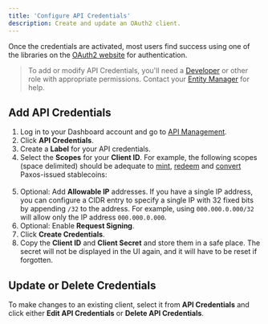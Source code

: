 ```yaml
---
title: 'Configure API Credentials'
description: Create and update an OAuth2 client.
---
```



[api-management]: https://dashboard.paxos.com/admin/api
[Entity Manager]: /dashboard/roles#entity-manager
[Developer]: /dashboard/roles#developer
[convert]: developer/convert
[mint]: developer/mint
[redeem]: developer/redeem
[oauth2]: https://oauth.net/code

<ApiCredentialsIntro />

Once the credentials are activated, most users find success using one of the libraries on the [OAuth2 website][oauth2] for authentication.

> To add or modify API Credentials, you'll need a [Developer] or other role with appropriate permissions. Contact your [Entity Manager] for help.

## Add API Credentials

1. Log in to your Dashboard account and go to [API Management][api-management].
1. Click **API Credentials**.
1. Create a **Label** for your API credentials.
1. Select the **Scopes** for your **Client ID**. For example, the following scopes (space delimited) should be adequate to [mint], [redeem] and [convert] Paxos-issued stablecoins:<br/><br/><Scopes />
1. Optional: Add **Allowable IP** addresses. If you have a single IP address, you can configure a CIDR entry to specify a single IP with 32 fixed bits by appending `/32` to the address. For example, using `000.000.0.000/32` will allow only the IP address `000.000.0.000`.
1. Optional: Enable **Request Signing**.
1. Click **Create Credentials**.
1. Copy the **Client ID** and **Client Secret** and store them in a safe place. The secret will not be displayed in the UI again, and it will have to be reset if forgotten.

## Update or Delete Credentials

To make changes to an existing client, select it from **API Credentials** and click either **Edit API Credentials** or **Delete API Credentials**.
